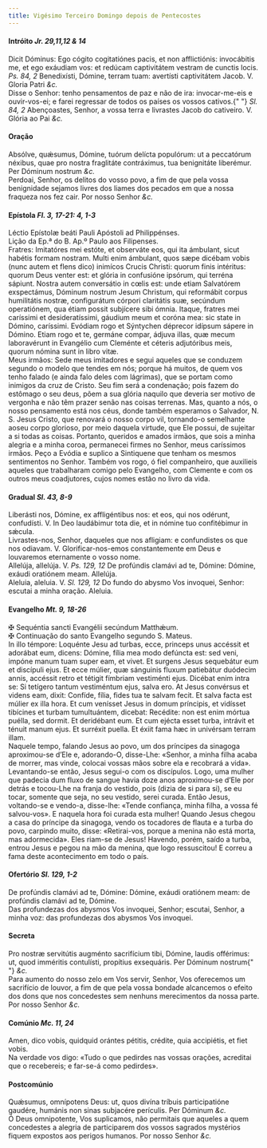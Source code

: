 ```yaml
---
title: Vigésimo Terceiro Domingo depois de Pentecostes
---
```


<h4 class="text-center">
  Intróito <em>Jr. 29,11,12 & 14</em>
</h4>
<div class="container-fluid">
  <div class="row">
    <div class="col-6 dropcaps text-justify">
      Dicit Dóminus: Ego cógito cogitatiónes pacis, et non afflictiónis:
      invocábitis me, et ego exáudiam vos: et redúcam captivitátem vestram de
      cunctis locis. <em>Ps. 84, 2</em> Benedixísti, Dómine, terram tuam:
      avertísti captivitátem Jacob. V. Gloria Patri <em>&c.</em>
    </div>
    <div class="col-6 dropcaps text-justify">
      Disse o Senhor: tenho pensamentos de paz e não de ira: invocar-me-eis e
      ouvir-vos-ei; e farei regressar de todos os países os vossos cativos.{" "}
      <em>Sl. 84, 2</em> Abençoastes, Senhor, a vossa terra e livrastes Jacob do
      cativeiro. V. Glória ao Pai <em>&c.</em>
    </div>
  </div>
</div>

<h4 class="text-center">Oração</h4>
<div class="container-fluid">
  <div class="row">
    <div class="col-6 dropcaps text-justify">
      Absólve, quǽsumus, Dómine, tuórum delícta populórum: ut a peccatórum
      néxibus, quae pro nostra fraglitáte contráximus, tua benignitáte
      liberémur. Per Dóminum nostrum <em>&c.</em>
    </div>
    <div class="col-6 dropcaps text-justify">
      Perdoai, Senhor, os delitos do vosso povo, a fim de que pela vossa
      benignidade sejamos livres dos liames dos pecados em que a nossa fraqueza
      nos fez cair. Por nosso Senhor <em>&c.</em>
    </div>
  </div>
</div>

<h4 class="text-center">
  Epístola <em>Fl. 3, 17-21: 4, 1-3</em>
</h4>
<div class="container-fluid">
  <div class="row">
    <div class="col-6 text-justify">
      Léctio Epístolæ beáti Pauli Apóstoli ad Philippénses.
    </div>
    <div class="col-6 text-justify">
      Lição da Ep.ª do B. Ap.º Paulo aos Filipenses.
    </div>
    <div class="col-6 dropcaps text-justify">
      Fratres: Imitatóres mei estóte, et observáte eos, qui ita ámbulant, sicut
      habétis formam nostram. Multi enim ámbulant, quos sæpe dicébam vobis (nunc
      autem et flens dico) inimícos Crucis Christi: quorum finis intéritus:
      quorum Deus venter est: et glória in confusióne ipsórum, qui terréna
      sápiunt. Nostra autem conversátio in cœlis est: unde etiam Salvatórem
      exspectámus, Dóminum nostrum Jesum Christum, qui reformábit corpus
      humilitátis nostræ, configurátum córpori claritátis suæ, secúndum
      operatiónem, qua étiam possit subjícere sibi ómnia. Itaque, fratres mei
      caríssimi et desideratíssimi, gáudium meum et coróna mea: sic state in
      Dómino, caríssimi. Evódiam rogo et Sýntychen déprecor idípsum sápere in
      Dómino. Etiam rogo et te, germáne compar, ádjuva illas, quæ mecum
      laboravérunt in Evangélio cum Cleménte et céteris adjutóribus meis, quorum
      nómina sunt in libro vitæ.
    </div>
    <div class="col-6 dropcaps text-justify">
      Meus irmãos: Sede meus imitadores e segui aqueles que se conduzem segundo
      o modelo que tendes em nós; porque há muitos, de quem vos tenho falado (e
      ainda falo deles com lágrimas), que se portam como inimigos da cruz de
      Cristo. Seu fim será a condenação; pois fazem do estômago o seu deus, põem
      a sua glória naquilo que deveria ser motivo de vergonha e não têm prazer
      senão nas coisas terrenas. Mas, quanto a nós, o nosso pensamento está nos
      céus, donde também esperamos o Salvador, N. S. Jesus Cristo, que renovará
      o nosso corpo vil, tornando-o semelhante aoseu corpo glorioso, por meio
      daquela virtude, que Ele possui, de sujeitar a si todas as coisas.
      Portanto, queridos e amados irmãos, que sois a minha alegria e a minha
      coroa, permanecei firmes no Senhor, meus caríssimos irmãos. Peço a Evódia
      e suplico a Sintiquene que tenham os mesmos sentimentos no Senhor. Também
      vos rogo, ó fiel companheiro, que auxilieis aqueles que trabalharam comigo
      pelo Evangelho, com Clemente e com os outros meus coadjutores, cujos nomes
      estão no livro da vida.
    </div>
  </div>
</div>

<h4 class="text-center">
  Gradual <em>Sl. 43, 8-9</em>
</h4>
<div class="container-fluid">
  <div class="row">
    <div class="col-6 dropcaps text-justify">
      Liberásti nos, Dómine, ex affligéntibus nos: et eos, qui nos odérunt,
      confudísti. V. In Deo laudábimur tota die, et in nómine tuo confitébimur
      in sǽcula.
    </div>
    <div class="col-6 dropcaps text-justify">
      Livrastes-nos, Senhor, daqueles que nos afligiam: e confundistes os que
      nos odiavam. V. Glorificar-nos-emos constantemente em Deus e louvaremos
      eternamente o vosso nome.
    </div>
    <div class="col-6 text-justify">
      Allelúja, allelúja. V. <em>Ps. 129, 12</em> De profúndis clamávi ad te,
      Dómine: Dómine, exáudi oratiónem meam. Allelúja.
    </div>
    <div class="col-6 text-justify">
      Aleluia, aleluia. V. <em>Sl. 129, 12</em> Do fundo do abysmo Vos invoquei,
      Senhor: escutai a minha oração. Aleluia.
    </div>
  </div>
</div>

<h4 class="text-center">
  Evangelho <em>Mt. 9, 18-26</em>
</h4>
<div class="container-fluid">
  <div class="row">
    <div class="col-6 text-justify">
      <span class="text-danger">&#10016;</span> Sequéntia sancti Evangélii
      secúndum Matthǽum.
    </div>
    <div class="col-6 text-justify">
      <span class="text-danger">&#10016;</span> Continuação do santo Evangelho
      segundo S. Mateus.
    </div>
    <div class="col-6 dropcaps text-justify">
      In illo témpore: Loquénte Jesu ad turbas, ecce, princeps unus accéssit et
      adorábat eum, dicens: Dómine, fília mea modo defúncta est: sed veni,
      impóne manum tuam super eam, et vivet. Et surgens Jesus sequebátur eum et
      discípuli ejus. Et ecce múlier, quæ sánguinis fluxum patiebátur duódecim
      annis, accéssit retro et tétigit fímbriam vestiménti ejus. Dicébat enim
      intra se: Si tetígero tantum vestiméntum ejus, salva ero. At Jesus
      convérsus et videns eam, dixit: Confíde, fília, fides tua te salvam fecit.
      Et salva facta est múlier ex illa hora. Et cum venísset Jesus in domum
      príncipis, et vidísset tibícines et turbam tumultuántem, dicebat:
      Recédite: non est enim mórtua puélla, sed dormit. Et deridébant eum. Et
      cum ejécta esset turba, intrávit et ténuit manum ejus. Et surréxit puella.
      Et éxiit fama hæc in univérsam terram illam.
    </div>
    <div class="col-6 dropcaps text-justify">
      Naquele tempo, falando Jesus ao povo, um dos príncipes da sinagoga
      aproximou-se d’Ele e, adorando-O, disse-Lhe: «Senhor, a minha filha acaba
      de morrer, mas vinde, colocai vossas mãos sobre ela e recobrará a vida».
      Levantando-se então, Jesus segui-o com os discípulos. Logo, uma mulher que
      padecia dum fluxo de sangue havia doze anos aproximou-se d’Ele por detrás
      e tocou-Lhe na franja do vestido, pois (dizia de si para si), se eu tocar,
      somente que seja, no seu vestido, serei curada. Então Jesus, voltando-se e
      vendo-a, disse-lhe: «Tende confiança, minha filha, a vossa fé salvou-vos».
      E naquela hora foi curada esta mulher! Quando Jesus chegou a casa do
      príncipe da sinagoga, vendo os tocadores de flauta e a turba do povo,
      carpindo muito, disse: «Retirai-vos, porque a menina não está morta, mas
      adormecida». Eles riam-se de Jesus! Havendo, porém, saído a turba, entrou
      Jesus e pegou na mão da menina, que logo ressuscitou! E correu a fama
      deste acontecimento em todo o país.
    </div>
  </div>
</div>

<h4 class="text-center">
  Ofertório <em>Sl. 129, 1-2</em>
</h4>
<div class="container-fluid">
  <div class="row">
    <div class="col-6 dropcaps text-justify">
      De profúndis clamávi ad te, Dómine: Dómine, exáudi oratiónem meam: de
      profúndis clamávi ad te, Dómine.
    </div>
    <div class="col-6 dropcaps text-justify">
      Das profundezas dos abysmos Vos invoquei, Senhor; escutai, Senhor, a minha
      voz: das profundezas dos abysmos Vos invoquei.
    </div>
  </div>
</div>

<h4 class="text-center">Secreta</h4>
<div class="container-fluid">
  <div class="row">
    <div class="col-6 dropcaps text-justify">
      Pro nostræ servitútis augménto sacrifícium tibi, Dómine, laudis offérimus:
      ut, quod imméritis contulísti, propítius exsequáris. Per Dóminum nostrum{" "}
      <em>&c.</em>
    </div>
    <div class="col-6 dropcaps text-justify">
      Para aumento do nosso zelo em Vos servir, Senhor, Vos oferecemos um
      sacrifício de louvor, a fim de que pela vossa bondade alcancemos o efeito
      dos dons que nos concedestes sem nenhuns merecimentos da nossa parte. Por
      nosso Senhor <em>&c.</em>
    </div>
  </div>
</div>

<h4 class="text-center">
  Comúnio <em>Mc. 11, 24</em>
</h4>
<div class="container-fluid">
  <div class="row">
    <div class="col-6 dropcaps text-justify">
      Amen, dico vobis, quidquid orántes pétitis, crédite, quia accipiétis, et
      fiet vobis.
    </div>
    <div class="col-6 dropcaps text-justify">
      Na verdade vos digo: «Tudo o que pedirdes nas vossas orações, acreditai
      que o recebereis; e far-se-á como pedirdes».
    </div>
  </div>
</div>

<h4 class="text-center">Postcomúnio</h4>
<div class="container-fluid">
  <div class="row">
    <div class="col-6 dropcaps text-justify">
      Quǽsumus, omnípotens Deus: ut, quos divína tríbuis participatióne gaudére,
      humánis non sinas subjacére perículis. Per Dóminum <em>&c.</em>
    </div>
    <div class="col-6 dropcaps text-justify">
      Ó Deus omnipotente, Vos suplicamos, não permitais que aqueles a quem
      concedestes a alegria de participarem dos vossos sagrados mystérios fiquem
      expostos aos perigos humanos. Por nosso Senhor <em>&c.</em>
    </div>
  </div>
</div>
